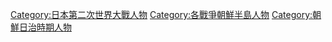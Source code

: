 [[Category:日本第二次世界大戰人物|Category:日本第二次世界大戰人物]]
[[Category:各戰爭朝鮮半島人物|Category:各戰爭朝鮮半島人物]]
[[Category:朝鮮日治時期人物|Category:朝鮮日治時期人物]]